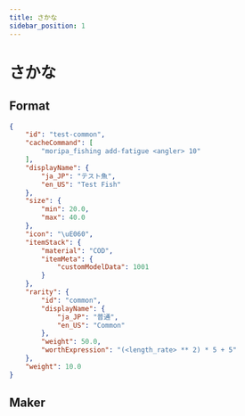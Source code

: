 ```yaml
---
title: さかな
sidebar_position: 1
---
```



# さかな

## Format

```json
{
    "id": "test-common",
    "cacheCommand": [
        "moripa_fishing add-fatigue <angler> 10"
    ],
    "displayName": {
        "ja_JP": "テスト魚",
        "en_US": "Test Fish"
    },
    "size": {
        "min": 20.0,
        "max": 40.0
    },
    "icon": "\uE060",
    "itemStack": {
        "material": "COD",
        "itemMeta": {
            "customModelData": 1001
        }
    },
    "rarity": {
        "id": "common",
        "displayName": {
            "ja_JP": "普通",
            "en_US": "Common"
        },
        "weight": 50.0,
        "worthExpression": "(<length_rate> ** 2) * 5 + 5"
    },
    "weight": 10.0
}

```

## Maker
<FishMaker />
